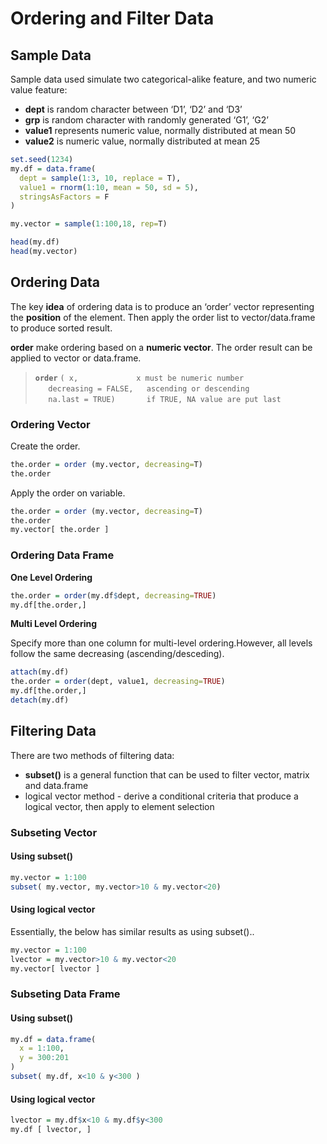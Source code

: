# Ordering and Filter Data

## Sample Data
Sample data used simulate two categorical-alike feature, and two numeric value feature:  

- **dept** is random character between 'D1', 'D2' and 'D3'  
- **grp** is random character with randomly generated 'G1', 'G2'  
- **value1** represents numeric value, normally distributed at mean 50  
- **value2** is numeric value, normally distributed at mean 25  

```r
set.seed(1234)
my.df = data.frame(
  dept = sample(1:3, 10, replace = T),
  value1 = rnorm(1:10, mean = 50, sd = 5),
  stringsAsFactors = F
)

my.vector = sample(1:100,18, rep=T)

head(my.df)
head(my.vector)
```

## Ordering Data

The key **idea** of ordering data is to produce an 'order' vector representing the **position** of the element.  Then apply the order list to vector/data.frame to produce sorted result.  

**order** make ordering based on a **numeric vector**. The order result can be applied to vector or data.frame.  

> **`order`** `( x,             x must be numeric number`  
> $\quad$ `decreasing = FALSE,   ascending or descending`  
> $\quad$ `na.last = TRUE)       if TRUE, NA value are put last`  

### Ordering Vector

Create the order.

```r
the.order = order (my.vector, decreasing=T) 
the.order
```

Apply the order on variable.  

```r
the.order = order (my.vector, decreasing=T) 
the.order
my.vector[ the.order ]
```

### Ordering Data Frame

**One Level Ordering**  
```r
the.order = order(my.df$dept, decreasing=TRUE)
my.df[the.order,]
```

**Multi Level Ordering**  

Specify more than one column for multi-level ordering.However, all levels follow the same decreasing (ascending/desceding).  

```r
attach(my.df)
the.order = order(dept, value1, decreasing=TRUE)
my.df[the.order,]
detach(my.df)
```


## Filtering Data

There are two methods of filtering data:  

- **subset()** is a general function that can be used to filter vector, matrix and data.frame  
- logical vector method - derive a conditional criteria that produce a logical vector, then apply to element selection  

### Subseting Vector

#### Using subset()

```r
my.vector = 1:100
subset( my.vector, my.vector>10 & my.vector<20)
```

#### Using logical vector

Essentially, the below has similar results as using subset()..  

```r
my.vector = 1:100
lvector = my.vector>10 & my.vector<20
my.vector[ lvector ]
```


### Subseting Data Frame

#### Using subset()

```r
my.df = data.frame( 
  x = 1:100,
  y = 300:201
)
subset( my.df, x<10 & y<300 )
```

#### Using logical vector

```r
lvector = my.df$x<10 & my.df$y<300
my.df [ lvector, ]
```
